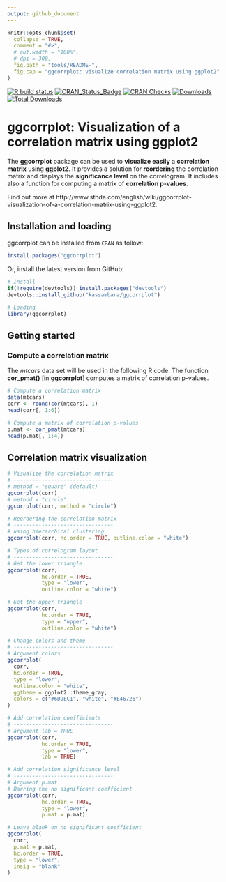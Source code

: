 ```yaml
---
output: github_document
---
```


<!-- README.md is generated from README.Rmd. Please edit that file -->

```r
knitr::opts_chunk$set(
  collapse = TRUE,
  comment = "#>",
  # out.width = "100%",
  # dpi = 300,
  fig.path = "tools/README-",
  fig.cap = "ggcorrplot: visualize correlation matrix using ggplot2"
)
```
    

[![R build status](https://github.com/kassambara/ggcorrplot/workflows/R-CMD-check/badge.svg)](https://github.com/kassambara/ggcorrplot/actions)
[![CRAN_Status_Badge](https://www.r-pkg.org/badges/version/ggcorrplot)](https://cran.r-project.org/package=ggcorrplot)
[![CRAN Checks](https://cranchecks.info/badges/summary/ggcorrplot)](https://cran.r-project.org/web/checks/check_results_ggcorrplot.html)
[![Downloads](https://cranlogs.r-pkg.org/badges/ggcorrplot)](https://cran.r-project.org/package=ggcorrplot)
[![Total Downloads](https://cranlogs.r-pkg.org/badges/grand-total/ggcorrplot?color=orange)](https://cranlogs.r-pkg.org/badges/grand-total/ggcorrplot)


# ggcorrplot: Visualization of a correlation matrix using ggplot2
    
    
The **ggcorrplot** package can be used to **visualize easily** a **correlation matrix** using **ggplot2**. It provides a solution for **reordering** the correlation matrix and displays the **significance level** on the correlogram. It includes also a function for computing a matrix of **correlation p-values**. 
   
   
Find out more at http://www.sthda.com/english/wiki/ggcorrplot-visualization-of-a-correlation-matrix-using-ggplot2.
    
   
  
## Installation and loading
    
ggcorrplot can be installed from `CRAN` as follow:

```r
install.packages("ggcorrplot")
```
    
Or, install the latest version from GitHub:

```r
# Install
if(!require(devtools)) install.packages("devtools")
devtools::install_github("kassambara/ggcorrplot")
```

```r
# Loading
library(ggcorrplot)
```
    
## Getting started
     
### Compute a correlation matrix
     
The *mtcars* data set will be used in the following R code. The function
**cor_pmat()** [in **ggcorrplot**] computes a matrix of correlation p-values.

```r
# Compute a correlation matrix
data(mtcars)
corr <- round(cor(mtcars), 1)
head(corr[, 1:6])

# Compute a matrix of correlation p-values
p.mat <- cor_pmat(mtcars)
head(p.mat[, 1:4])
```
    
## Correlation matrix visualization
    
```r
# Visualize the correlation matrix
# --------------------------------
# method = "square" (default)
ggcorrplot(corr)
# method = "circle"
ggcorrplot(corr, method = "circle")

# Reordering the correlation matrix
# --------------------------------
# using hierarchical clustering
ggcorrplot(corr, hc.order = TRUE, outline.color = "white")

# Types of correlogram layout
# --------------------------------
# Get the lower triangle
ggcorrplot(corr,
           hc.order = TRUE,
           type = "lower",
           outline.color = "white")

# Get the upper triangle
ggcorrplot(corr,
           hc.order = TRUE,
           type = "upper",
           outline.color = "white")

# Change colors and theme
# --------------------------------
# Argument colors
ggcorrplot(
  corr,
  hc.order = TRUE,
  type = "lower",
  outline.color = "white",
  ggtheme = ggplot2::theme_gray,
  colors = c("#6D9EC1", "white", "#E46726")
)

# Add correlation coefficients
# --------------------------------
# argument lab = TRUE
ggcorrplot(corr,
           hc.order = TRUE,
           type = "lower",
           lab = TRUE)

# Add correlation significance level
# --------------------------------
# Argument p.mat
# Barring the no significant coefficient
ggcorrplot(corr,
           hc.order = TRUE,
           type = "lower",
           p.mat = p.mat)

# Leave blank on no significant coefficient
ggcorrplot(
  corr,
  p.mat = p.mat,
  hc.order = TRUE,
  type = "lower",
  insig = "blank"
)
```

